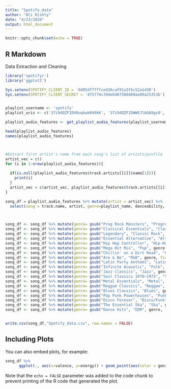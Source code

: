 ```yaml
---
title: "Spotify_data"
author: "Ali Rishty"
date: "4/23/2020"
output: html_document
---
```


```r
knitr::opts_chunk$set(echo = TRUE)
```

## R Markdown
Data Extraction and Cleaning

```r
library('spotifyr')
library('ggplot2')

Sys.setenv(SPOTIFY_CLIENT_ID = '0485df77ffce426caf91a3f6c52a1d30')
Sys.setenv(SPOTIFY_CLIENT_SECRET = '4f5774c394e6407588489ae09a25353b')


playlist_username <- 'spotify'
playlist_uris <- c('37i9dQZF1DX0uqkwkR49kK', '37i9dQZF1DWWEJlAGA9gs0', '37i9dQZF1DWWGFQLoP9qlv', '37i9dQZF1DX9GRpeH4CL0S', '37i9dQZF1DWT5MrZnPU1zD', '37i9dQZF1DXbYM3nMM0oPk', '37i9dQZF1DWTkxQvqMy4WW', '37i9dQZF1DX4SBhb3fqCJd', '37i9dQZF1DWVcbzTgVpNRm', '37i9dQZF1DX6z20IXmBjWI', '37i9dQZF1DXbITWG1ZJKYt', '37i9dQZF1DWULEW2RfoSCi', '37i9dQZF1DXdfOcg1fm0VG', '37i9dQZF1DWWOaP4H0w5b0', '37i9dQZF1DXbSbnqxMTGx9', '37i9dQZF1DXd9rSDyQguIk', '37i9dQZF1DXa9wYJr1oMFq', '37i9dQZF1DX1MUPbVKMgJE', '37i9dQZF1DX7WJ4yDmRK8R', '37i9dQZF1DX0BcQWzuB7ZO')

playlist_audio_features <- get_playlist_audio_features(playlist_username, playlist_uris)

head(playlist_audio_features)
names(playlist_audio_features)



#Extract first artist's name from each song's list of artists/profile
artist_vec = c()
for (i in 1:nrow(playlist_audio_features)){
  
  if(is.null(playlist_audio_features$track.artists[[i]]$name[1])){
    print(i)
  }
  artist_vec = c(artist_vec, playlist_audio_features$track.artists[[i]]$name[1])
}

song_df = playlist_audio_features %>% mutate(artist = artist_vec) %>%
  select(song = track.name, artist, genre=playlist_name, danceability, energy, key, loudness, mode, speechiness, acousticness, instrumentalness, liveness, valence, tempo, time_signature, popularity = track.popularity) %>% mutate(popularity = popularity/100, time_signature = time_signature-3, loudness = abs(loudness)/60, key = key/100, tempo = tempo/1000)



song_df <- song_df %>% mutate(genre= gsub("Prog Rock Monsters", "Progressive Rock", genre, fixed=TRUE))
song_df <- song_df %>% mutate(genre= gsub("Classical Essentials", "Classical", genre, fixed=TRUE))
song_df <- song_df %>% mutate(genre= gsub("Legendary", "Classic Rock", genre, fixed=TRUE))
song_df <- song_df %>% mutate(genre= gsub("Essential Alternative", "Alternative Rock", genre, fixed=TRUE))
song_df <- song_df %>% mutate(genre= gsub("Hip Hop Controller", "Hip-Hop", genre, fixed=TRUE))
song_df <- song_df %>% mutate(genre= gsub("Mega Hit Mix", "Pop", genre, fixed=TRUE))
song_df <- song_df %>% mutate(genre= gsub("Chillin' on a Dirt Road", "Country", genre, fixed=TRUE))
song_df <- song_df %>% mutate(genre= gsub("Are & Be", "R&B", genre, fixed=TRUE))
song_df <- song_df %>% mutate(genre= gsub("Latin Party Anthems", "Latin", genre, fixed=TRUE))
song_df <- song_df %>% mutate(genre= gsub("Infinite Acoustic", "Folk", genre, fixed=TRUE))
song_df <- song_df %>% mutate(genre= gsub("Jazz Classics", "Jazz", genre, fixed=TRUE))
song_df <- song_df %>% mutate(genre= gsub("Soul Classics 1970–1975", "Soul", genre, fixed=TRUE))
song_df <- song_df %>% mutate(genre= gsub("Metal Essentials", "Metal", genre, fixed=TRUE))
song_df <- song_df %>% mutate(genre= gsub("Reggae Classics", "Reggae", genre, fixed=TRUE))
song_df <- song_df %>% mutate(genre= gsub("Blues Classics", "Blues", genre, fixed=TRUE))
song_df <- song_df %>% mutate(genre= gsub("Pop Punk Powerhouses", "Punk", genre, fixed=TRUE))
song_df <- song_df %>% mutate(genre= gsub("Disco Forever", "Disco/Funk", genre, fixed=TRUE))
song_df <- song_df %>% mutate(genre= gsub("The Essential Ska", "Ska", genre, fixed=TRUE))
song_df <- song_df %>% mutate(genre= gsub("Dance Hits", "EDM", genre, fixed=TRUE))


write.csv(song_df,"Spotify_data.csv", row.names = FALSE)

```

## Including Plots

You can also embed plots, for example:

```r
song_df %>% 
      ggplot(., aes(x=valence, y=energy)) + geom_point(aes(color = genre, size=6)) + ggtitle("Explore Track Metrics by Genre")

```

Note that the `echo = FALSE` parameter was added to the code chunk to prevent printing of the R code that generated the plot.
